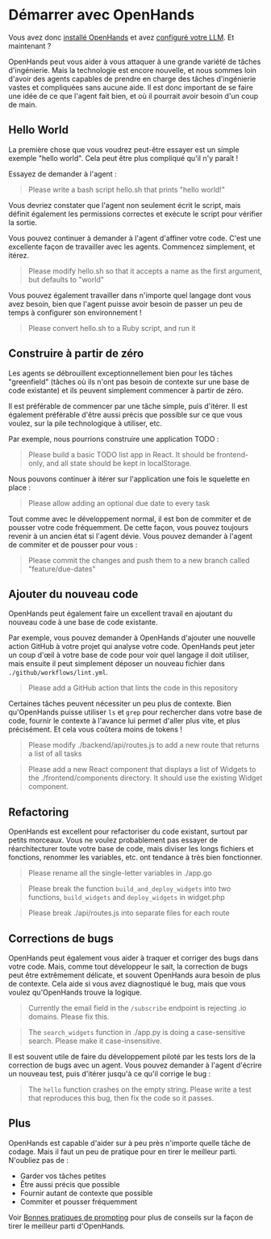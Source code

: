 

# Démarrer avec OpenHands

Vous avez donc [installé OpenHands](./installation) et avez
[configuré votre LLM](./installation#setup). Et maintenant ?

OpenHands peut vous aider à vous attaquer à une grande variété de tâches d'ingénierie. Mais la technologie
est encore nouvelle, et nous sommes loin d'avoir des agents capables de prendre en charge des tâches
d'ingénierie vastes et compliquées sans aucune aide. Il est donc important de se faire une idée de ce que l'agent
fait bien, et où il pourrait avoir besoin d'un coup de main.

## Hello World

La première chose que vous voudrez peut-être essayer est un simple exemple "hello world".
Cela peut être plus compliqué qu'il n'y paraît !

Essayez de demander à l'agent :
> Please write a bash script hello.sh that prints "hello world!"

Vous devriez constater que l'agent non seulement écrit le script, mais définit également les
permissions correctes et exécute le script pour vérifier la sortie.

Vous pouvez continuer à demander à l'agent d'affiner votre code. C'est une excellente façon de
travailler avec les agents. Commencez simplement, et itérez.

> Please modify hello.sh so that it accepts a name as the first argument, but defaults to "world"

Vous pouvez également travailler dans n'importe quel langage dont vous avez besoin, bien que l'agent puisse avoir besoin de passer un peu de
temps à configurer son environnement !

> Please convert hello.sh to a Ruby script, and run it

## Construire à partir de zéro

Les agents se débrouillent exceptionnellement bien pour les tâches "greenfield" (tâches où ils n'ont pas besoin
de contexte sur une base de code existante) et ils peuvent simplement commencer à partir de zéro.

Il est préférable de commencer par une tâche simple, puis d'itérer. Il est également préférable d'être
aussi précis que possible sur ce que vous voulez, sur la pile technologique à utiliser, etc.

Par exemple, nous pourrions construire une application TODO :

> Please build a basic TODO list app in React. It should be frontend-only, and all state
> should be kept in localStorage.

Nous pouvons continuer à itérer sur l'application une fois le squelette en place :

> Please allow adding an optional due date to every task

Tout comme avec le développement normal, il est bon de commiter et de pousser votre code fréquemment.
De cette façon, vous pouvez toujours revenir à un ancien état si l'agent dévie.
Vous pouvez demander à l'agent de commiter et de pousser pour vous :

> Please commit the changes and push them to a new branch called "feature/due-dates"


## Ajouter du nouveau code

OpenHands peut également faire un excellent travail en ajoutant du nouveau code à une base de code existante.

Par exemple, vous pouvez demander à OpenHands d'ajouter une nouvelle action GitHub à votre projet
qui analyse votre code. OpenHands peut jeter un coup d'œil à votre base de code pour voir quel langage
il doit utiliser, mais ensuite il peut simplement déposer un nouveau fichier dans `./github/workflows/lint.yml`.

> Please add a GitHub action that lints the code in this repository

Certaines tâches peuvent nécessiter un peu plus de contexte. Bien qu'OpenHands puisse utiliser `ls` et `grep`
pour rechercher dans votre base de code, fournir le contexte à l'avance lui permet d'aller plus vite,
et plus précisément. Et cela vous coûtera moins de tokens !

> Please modify ./backend/api/routes.js to add a new route that returns a list of all tasks

> Please add a new React component that displays a list of Widgets to the ./frontend/components
> directory. It should use the existing Widget component.

## Refactoring

OpenHands est excellent pour refactoriser du code existant, surtout par petits morceaux.
Vous ne voulez probablement pas essayer de réarchitecturer toute votre base de code, mais diviser
les longs fichiers et fonctions, renommer les variables, etc. ont tendance à très bien fonctionner.

> Please rename all the single-letter variables in ./app.go

> Please break the function `build_and_deploy_widgets` into two functions, `build_widgets` and `deploy_widgets` in widget.php

> Please break ./api/routes.js into separate files for each route

## Corrections de bugs

OpenHands peut également vous aider à traquer et corriger des bugs dans votre code. Mais, comme tout
développeur le sait, la correction de bugs peut être extrêmement délicate, et souvent OpenHands aura besoin de plus de contexte.
Cela aide si vous avez diagnostiqué le bug, mais que vous voulez qu'OpenHands trouve la logique.

> Currently the email field in the `/subscribe` endpoint is rejecting .io domains. Please fix this.

> The `search_widgets` function in ./app.py is doing a case-sensitive search. Please make it case-insensitive.

Il est souvent utile de faire du développement piloté par les tests lors de la correction de bugs avec un agent.
Vous pouvez demander à l'agent d'écrire un nouveau test, puis d'itérer jusqu'à ce qu'il corrige le bug :

> The `hello` function crashes on the empty string. Please write a test that reproduces this bug, then fix the code so it passes.

## Plus

OpenHands est capable d'aider sur à peu près n'importe quelle tâche de codage. Mais il faut un peu de pratique
pour en tirer le meilleur parti. N'oubliez pas de :
* Garder vos tâches petites
* Être aussi précis que possible
* Fournir autant de contexte que possible
* Commiter et pousser fréquemment

Voir [Bonnes pratiques de prompting](./prompting-best-practices) pour plus de conseils sur la façon de tirer le meilleur parti d'OpenHands.
